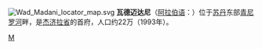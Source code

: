 [[File:Wad_Madani_locator_map.svg|right]]
'''瓦德迈达尼'''（[[阿拉伯语|阿拉伯语]]：'''{{rtl-lang|ar|ودمدني}}'''）位于[[苏丹|苏丹]]东部[[青尼罗河|青尼罗河]]畔，是[[杰济拉省|杰济拉省]]的首府，人口约22万（1993年）。

{{Authority control}}
{{Africa-geo-stub}}

[[Category:苏丹城市|M]]